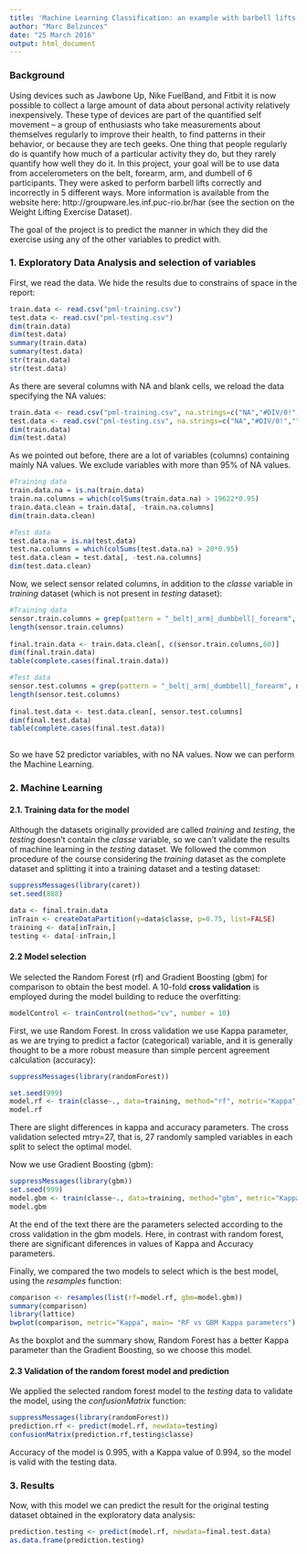 ```yaml
---
title: 'Machine Learning Classification: an example with barbell lifts'
author: "Marc Belzunces"
date: "25 March 2016"
output: html_document
---
```


### Background

Using devices such as Jawbone Up, Nike FuelBand, and Fitbit it is now possible to collect a large amount of data about personal activity relatively inexpensively. These type of devices are part of the quantified self movement – a group of enthusiasts who take measurements about themselves regularly to improve their health, to find patterns in their behavior, or because they are tech geeks. One thing that people regularly do is quantify how much of a particular activity they do, but they rarely quantify how well they do it. In this project, your goal will be to use data from accelerometers on the belt, forearm, arm, and dumbell of 6 participants. They were asked to perform barbell lifts correctly and incorrectly in 5 different ways. More information is available from the website here: http://groupware.les.inf.puc-rio.br/har (see the section on the Weight Lifting Exercise Dataset).

The goal of the project is to predict the manner in which they did the exercise using any of the other variables to predict with.

### 1. Exploratory Data Analysis and selection of variables

First, we read the data. We hide the results due to constrains of space in the report:

```r
train.data <- read.csv("pml-training.csv")
test.data <- read.csv("pml-testing.csv")
dim(train.data)
dim(test.data)
summary(train.data)
summary(test.data)
str(train.data)
str(test.data)
```

As there are several columns with NA and blank cells, we reload the data specifying the NA values:

```r
train.data <- read.csv("pml-training.csv", na.strings=c("NA","#DIV/0!",""))
test.data <- read.csv("pml-testing.csv", na.strings=c("NA","#DIV/0!",""))
dim(train.data)
dim(test.data)
```

As we pointed out before, there are a lot of variables (columns) containing mainly NA values. We exclude variables with more than 95% of NA values.

```r

#Training data
train.data.na = is.na(train.data)
train.na.columns = which(colSums(train.data.na) > 19622*0.95)
train.data.clean = train.data[, -train.na.columns]
dim(train.data.clean)

#Test data
test.data.na = is.na(test.data)
test.na.columns = which(colSums(test.data.na) > 20*0.95)
test.data.clean = test.data[, -test.na.columns]
dim(test.data.clean)
```

Now, we select sensor related columns, in addition to the *classe* variable in *training* dataset (which is not present in *testing* dataset):

```r

#Training data
sensor.train.columns = grep(pattern = "_belt|_arm|_dumbbell|_forearm", names(train.data.clean))
length(sensor.train.columns)
  
final.train.data <- train.data.clean[, c(sensor.train.columns,60)]
dim(final.train.data)
table(complete.cases(final.train.data))

#Test data
sensor.test.columns = grep(pattern = "_belt|_arm|_dumbbell|_forearm", names(test.data.clean))
length(sensor.test.columns)
  
final.test.data <- test.data.clean[, sensor.test.columns]
dim(final.test.data)
table(complete.cases(final.test.data))
  
```

So we have 52 predictor variables, with no NA values. Now we can perform the Machine Learning.

### 2. Machine Learning

#### 2.1. Training data for the model

Although the datasets originally provided are called *training* and *testing*, the *testing* doesn't contain the *classe* variable, so we can't validate the results of machine learning in the *testing* dataset. We followed the common procedure of the course considering the *training* dataset as the complete dataset and splitting it into a training dataset and a testing dataset:

```r

suppressMessages(library(caret))
set.seed(888)

data <- final.train.data
inTrain <- createDataPartition(y=data$classe, p=0.75, list=FALSE)
training <- data[inTrain,]
testing <- data[-inTrain,]
```

#### 2.2 Model selection

We selected the Random Forest (rf) and Gradient Boosting (gbm) for comparison to obtain the best model. A 10-fold **cross validation** is employed during the model building to reduce the overfitting:


```r

modelControl <- trainControl(method="cv", number = 10)

```

First, we use Random Forest. In cross validation we use Kappa parameter, as we are trying to predict a factor (categorical) variable, and it is generally thought to be a more robust measure than simple percent agreement calculation (accuracy): 

```r
suppressMessages(library(randomForest))

set.seed(999)
model.rf <- train(classe~., data=training, method="rf", metric="Kappa", trControl=modelControl)
model.rf

```

There are slight differences in kappa and accuracy parameters. The cross validation selected mtry=27, that is, 27 randomly sampled variables in each split to select the optimal model.

Now we use Gradient Boosting (gbm):

```r

suppressMessages(library(gbm))
set.seed(999)
model.gbm <- train(classe~., data=training, method="gbm", metric="Kappa", trControl=modelControl,verbose=FALSE)
model.gbm

```

At the end of the text there are the parameters selected according to the cross validation in the gbm models. Here, in contrast with random forest, there are significant diferences in values of Kappa and Accuracy parameters.

Finally, we compared the two models to select which is the best model, using the *resamples* function:

```r
comparison <- resamples(list(rf=model.rf, gbm=model.gbm))
summary(comparison)
library(lattice)
bwplot(comparison, metric="Kappa", main= "RF vs GBM Kappa parameters")
```

As the boxplot and the summary show, Random Forest has a better Kappa parameter than the Gradient Boosting, so we choose this model.

#### 2.3 Validation of the random forest model and prediction

We applied the selected random forest model to the *testing* data to validate the model, using the *confusionMatrix* function:

```r
suppressMessages(library(randomForest))
prediction.rf <- predict(model.rf, newdata=testing)
confusionMatrix(prediction.rf,testing$classe)

```

Accuracy of the model is 0.995, with a Kappa value of 0.994, so the model is valid with the testing data.

### 3. Results

Now, with this model we can predict the result for the original testing dataset obtained in the exploratory data analysis:

```r
prediction.testing <- predict(model.rf, newdata=final.test.data)
as.data.frame(prediction.testing)
```


